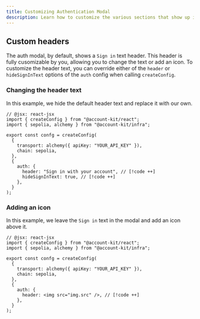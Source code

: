 ```yaml
---
title: Customizing Authentication Modal
description: Learn how to customize the various sections that show up in your auth modal
---
```


## Custom headers

The auth modal, by default, shows a `Sign in` text header. This header is fully cusomizable by you, allowing you to change the text or add an icon.
To customize the header text, you can override either of the `header` or `hideSignInText` options of the `auth` config when calling `createConfig`.

### Changing the header text

In this example, we hide the default header text and replace it with our own.

```tsx twoslash
// @jsx: react-jsx
import { createConfig } from "@account-kit/react";
import { sepolia, alchemy } from "@account-kit/infra";

export const confg = createConfig(
  {
    transport: alchemy({ apiKey: "YOUR_API_KEY" }),
    chain: sepolia,
  },
  {
    auth: {
      header: "Sign in with your account", // [!code ++]
      hideSignInText: true, // [!code ++]
    },
  }
);
```

### Adding an icon

In this example, we leave the `Sign in` text in the modal and add an icon above it.

```tsx twoslash
// @jsx: react-jsx
import { createConfig } from "@account-kit/react";
import { sepolia, alchemy } from "@account-kit/infra";

export const confg = createConfig(
  {
    transport: alchemy({ apiKey: "YOUR_API_KEY" }),
    chain: sepolia,
  },
  {
    auth: {
      header: <img src="img.src" />, // [!code ++]
    },
  }
);
```
